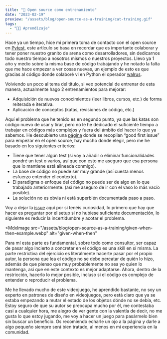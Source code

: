```yaml
---
title: "💪 Open source como entrenamiento"
date: "2023-02-19"
preview: "/assets/blog/open-source-as-a-training/cat-training.gif"
tags:
  - "👨‍💻 Aprendizaje"
---
```


Hace ya un tiempo, hice mi primera toma de contacto con el open source en
[Pytest](https://github.com/pytest-dev/pytest), este artículo se basa en
recordar que es importante colaborar y tener poner nuestro granito de arena como
desarrolladores, sin dedicarnos todo nuestro tiempo a nosotros mismos o nuestros
proyectos. Llevo ya 1 año y medio sobre la misma base de código trabajando y he
notado la falta que me hace empezar a ver cosas nuevas, un ejemplo de esto es
que gracias al código donde colaboré vi en Python el operador
[walrus](https://cosasdedevs.com/posts/operador-walrus-python/).

Volviendo un poco al tema del título, si veo potencial de entrenar de esta
manera, actualmente hago 2 entrenamientos para mejorar:

- Adquisición de nuevos conocimientos (leer libros, cursos, etc.) de forma
  reiterada e iterativa.
- Aplicación de conceptos (katas, revisiones de código, etc.)

Aquí el problema que he tenido es en segundo punto, ya que las katas son código
nuevo de usar y tirar, pero no le he dedicado el suficiente tiempo a trabajar en
códigos más complejos y fuera del ámbito del hacer lo que ya sabemos. He
descubierto una [página](https://goodfirstissues.com/) donde se recopilan “good
first issue” para empezar en el open source, hay mucho donde elegir, pero me he
basado en los siguientes criterios:

- Tiene que tener algún test (si voy a añadir o eliminar funcionalidades pondré
  un test o varios, así que con esto me aseguro que esa persona que lo mantiene
  está alineada conmigo).
- La base de código no puede ser muy grande (así cuesta menos esfuerzo entender
  el contexto).
- El paradigma o enfoque del código no puede ser de algo en lo que trabajado
  anteriormente. (así me aseguro de ir con el vaso lo más vacío posible).
- La solución no es obvia ni está superbién documentada paso a paso.

Voy a dejar la [issue](https://github.com/ChrisNeedham24/microcosm/issues/120)
aquí por si tenéis curiosidad, lo primero que hay que hacer es preguntar por el
setup si no hubiese suficiente documentación, lo siguiente es reducir la
incertidumbre y acotar el problema.

<MdxImage
  src="/assets/blog/open-source-as-a-training/given-when-then-example.webp"
  alt="given-when-then"
></MdxImage>

Para mí esta parte es fundamental, sobre todo como consultor, ser capaz de pasar
algo incierto a concretar en el código es una skill en sí misma. La parte
restrictiva del ejercicio es literalmente hacerte pasar por el propio autor, la
persona que lea el código no se debe percatar de quién lo hizo, además de que
pienso que muy probablemente no sea yo quien lo mantenga, así que en este
contexto es mejor adaptarse. Ahora, dentro de la restricción, hacerlo lo mejor
posible, incluso si el código es complejo de entender o reproducir el problema.

Me he llevado mucho de este videojuego, he aprendido bastante, no soy un experto
en patrones de diseño en videojuegos, pero está claro que ya se estaba empezando
a mutar el estado de los objetos dónde no se debía, etc. Estoy seguro de que su
autor se preocupa mucho por él, me contestaba casi a cualquier hora, me alegro
de ver gente con la valentía de decir, no me gusta lo que estoy jugando, me voy
a hacer un juego para pasármelo bien sin buscar un beneficio. Os recomiendo
echarle un ojo a la página y darle a algo pequeño siempre será bien tratado, al
menos en mi experiencia en la comunidad.
